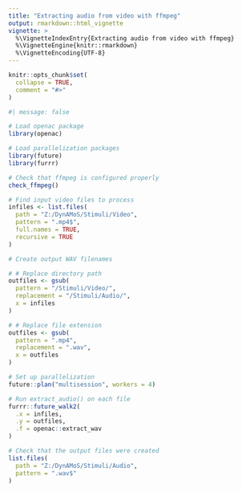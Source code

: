 ```yaml
---
title: "Extracting audio from video with ffmpeg"
output: rmarkdown::html_vignette
vignette: >
  %\VignetteIndexEntry{Extracting audio from video with ffmpeg}
  %\VignetteEngine{knitr::rmarkdown}
  %\VignetteEncoding{UTF-8}
---
```


```r
knitr::opts_chunk$set(
  collapse = TRUE,
  comment = "#>"
)
```

```r
#| message: false

# Load openac package
library(openac)

# Load parallelization packages
library(future)
library(furrr)
```

```r
# Check that ffmpeg is configured properly
check_ffmpeg()
```

```r
# Find input video files to process
infiles <- list.files(
  path = "Z:/DynAMoS/Stimuli/Video",
  pattern = ".mp4$",
  full.names = TRUE,
  recursive = TRUE
)

# Create output WAV filenames

# # Replace directory path
outfiles <- gsub(
  pattern = "/Stimuli/Video/",
  replacement = "/Stimuli/Audio/",
  x = infiles
)

# # Replace file extension
outfiles <- gsub(
  pattern = ".mp4",
  replacement = ".wav",
  x = outfiles
)
```

```r
# Set up parallelization
future::plan("multisession", workers = 4)

# Run extract_audio() on each file
furrr::future_walk2(
  .x = infiles,
  .y = outfiles,
  .f = openac::extract_wav
)
```

```r
# Check that the output files were created
list.files(
  path = "Z:/DynAMoS/Stimuli/Audio",
  pattern = ".wav$"
)
```
